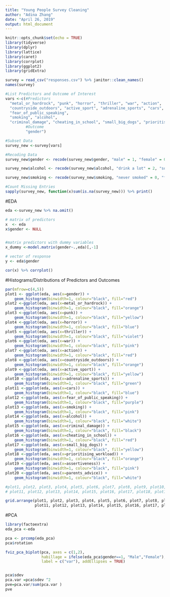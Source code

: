```yaml
---
title: "Young People Survey Cleaning"
author: "Adina Zhang"
date: "April 26, 2019"
output: html_document
---
```


```r
knitr::opts_chunk$set(echo = TRUE)
library(tidyverse)
library(dplyr)
library(lattice)
library(caret)
library(corrplot)
library(ggplot2)
library(gridExtra)
```

```r
survey = read_csv("responses.csv") %>% janitor::clean_names()
names(survey)

#List Predictors and Outcome of Interest
vars <-c(#Predictors
  "metal_or_hardrock", "punk", "horror", "thriller", "war", "action",
  "countryside_outdoors", "active_sport", "adrenaline_sports", "cars",
  "fear_of_public_speaking",
  "smoking", "alcohol",
  "criminal_damage", "cheating_in_school", "small_big_dogs", "prioritising_workload","assertiveness", "parents_advice",
         #Outcome
         "gender")

#Subset Data
survey_new <-survey[vars] 

#Recoding Data
survey_new$gender <- recode(survey_new$gender, "male" = 1, "female" = 0)

survey_new$alcohol <- recode(survey_new$alcohol, "drink a lot" = 2, "social drinker" = 1, "never" = 0)

survey_new$smoking <- recode(survey_new$smoking, "never smoked" = 0, "former smoker" = 2, "tried smoking" = 3, "current smoker" = 4)

#Count Missing Entries
sapply(survey_new, function(x)sum(is.na(survey_new))) %>% print()
```

#EDA
```r
eda <-survey_new %>% na.omit() 

# matrix of predictors 
x  <- eda
x$gender <- NULL


#matrix predictors with dummy variables
x_dummy <-model.matrix(gender~.,eda)[,-1]

# vector of response
y <- eda$gender 

cor(x) %>% corrplot()

```

#Histograms/Distributions of Predictors and Outcomes
```r
par(mfrow=c(4,5))
plot1 <- ggplot(eda, aes(x=gender)) +
    geom_histogram(binwidth=1, colour="black", fill="red")
plot2 <-ggplot(eda, aes(x=metal_or_hardrock)) +
    geom_histogram(binwidth=1, colour="black", fill="orange")
plot3 <-ggplot(eda, aes(x=punk)) +
    geom_histogram(binwidth=1, colour="black", fill="yellow")
plot4 <-ggplot(eda, aes(x=horror)) +
    geom_histogram(binwidth=1, colour="black", fill="blue")
plot5 <-ggplot(eda, aes(x=thriller)) +
    geom_histogram(binwidth=1, colour="black", fill="violet")
plot6 <-ggplot(eda, aes(x=war)) +
    geom_histogram(binwidth=1, colour="black", fill="pink")
plot7 <-ggplot(eda, aes(x=action)) +
    geom_histogram(binwidth=1, colour="black", fill="red")
plot8 <-ggplot(eda, aes(x=countryside_outdoors)) +
    geom_histogram(binwidth=1, colour="black", fill="orange")
plot9 <-ggplot(eda, aes(x=active_sport)) +
    geom_histogram(binwidth=1, colour="black", fill="yellow")
plot10 <-ggplot(eda, aes(x=adrenaline_sports)) +
    geom_histogram(binwidth=1, colour="black", fill="green")
plot11 <-ggplot(eda, aes(x=cars)) +
    geom_histogram(binwidth=1, colour="black", fill="blue")
plot12 <-ggplot(eda, aes(x=fear_of_public_speaking)) +
    geom_histogram(binwidth=1, colour="black", fill="purple")
plot13 <-ggplot(eda, aes(x=smoking)) +
    geom_histogram(binwidth=1, colour="black", fill="pink")
plot14 <-ggplot(eda, aes(x=alcohol)) +
    geom_histogram(binwidth=1, colour="black", fill="white")
plot15 <-ggplot(eda, aes(x=criminal_damage)) +
    geom_histogram(binwidth=1, colour="black", fill="black")
plot16 <-ggplot(eda, aes(x=cheating_in_school)) +
    geom_histogram(binwidth=1, colour="black", fill="red")
plot17 <-ggplot(eda, aes(x=small_big_dogs)) +
    geom_histogram(binwidth=1, colour="black", fill="yellow")
plot18 <-ggplot(eda, aes(x=prioritising_workload)) +
    geom_histogram(binwidth=1, colour="black", fill="orange")
plot19 <-ggplot(eda, aes(x=assertiveness)) +
    geom_histogram(binwidth=1, colour="black", fill="pink")
plot20 <-ggplot(eda, aes(x=parents_advice)) +
    geom_histogram(binwidth=1, colour="black", fill="white")

#plot1, plot2, plot3, plot4, plot5, plot6, plot7, plot8, plot9, plot10,
# plot11, plot12, plot13, plot14, plot15, plot16, plot17, plot18, plot19, plot20

grid.arrange(plot1, plot2, plot3, plot4, plot5, plot6, plot7, plot8, plot9, plot10,
             plot11, plot12, plot13, plot14, plot15, plot16, plot17, plot18, plot19, plot20, ncol=4, nrow = 5)

```


#PCA
```r
library(factoextra)
eda_pca <-eda

pca <- prcomp(eda_pca)
pca$rotation

fviz_pca_biplot(pca, axes = c(1,2), 
                habillage = ifelse(eda_pca$gender==1, "Male","Female"), 
                label = c("var"), addEllipses = TRUE)


pca$sdev
pca.var =pca$sdev ^2
pve=pca.var/sum(pca.var )
pve
```